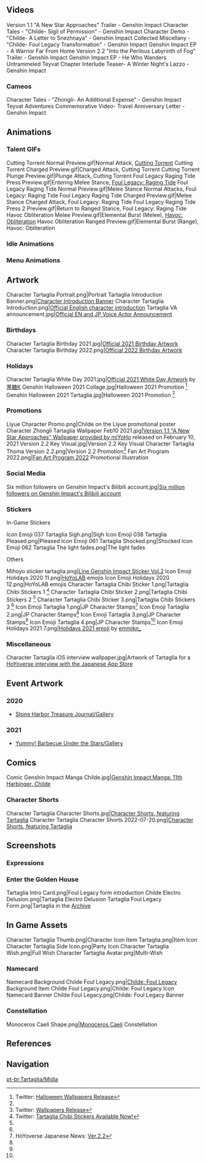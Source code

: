 {{CharacterTabs}}<!-- Only media posted by HoYoverse. This includes artwork (made in-house or commissioned) and promotional videos. The exception is GIFs of the character using their talents. Make sure to cite the source.-->
==Videos==
<!--chronological order-->
<gallery hideaddbutton="true" captionalign="center">
Version 1.1 "A New Star Approaches" Trailer - Genshin Impact
Character Tales - "Childe- Sigil of Permission" - Genshin Impact
Character Demo - "Childe- A Letter to Snezhnaya" - Genshin Impact
Collected Miscellany - "Childe- Foul Legacy Transformation" - Genshin Impact
Genshin Impact EP - A Warrior Far From Home
Version 2.2 "Into the Perilous Labyrinth of Fog" Trailer - Genshin Impact
Genshin Impact EP - He Who Wanders Untrammeled
Teyvat Chapter Interlude Teaser- A Winter Night's Lazzo - Genshin Impact
</gallery>

===Cameos===
<!--chronological order-->
<gallery hideaddbutton="true" captionalign="center">
Character Tales - "Zhongli- An Additional Expense" - Genshin Impact
Teyvat Adventures Commemorative Video- Travel Anniversary Letter - Genshin Impact
</gallery>

==Animations==
===Talent GIFs===
<gallery hideaddbutton="true" captionalign="center">
Cutting Torrent Normal Preview.gif|Normal Attack, [[Cutting Torrent]]
Cutting Torrent Charged Preview.gif|Charged Attack, Cutting Torrent
Cutting Torrent Plunge Preview.gif|Plunge Attack, Cutting Torrent
Foul Legacy Raging Tide Press Preview.gif|Entering Melee Stance, [[Foul Legacy: Raging Tide]]
Foul Legacy Raging Tide Normal Preview.gif|Melee Stance Normal Attacks, Foul Legacy: Raging Tide
Foul Legacy Raging Tide Charged Preview.gif|Melee Stance Charged Attack, Foul Legacy: Raging Tide
Foul Legacy Raging Tide Press 2 Preview.gif|Return to Ranged Stance, Foul Legacy: Raging Tide
Havoc Obliteration Melee Preview.gif|Elemental Burst (Melee), [[Havoc: Obliteration]]
Havoc Obliteration Ranged Preview.gif|Elemental Burst (Range), Havoc: Obliteration
</gallery>

===Idle Animations===
{{Preview
|size=180px
|file1    = Idle Tartaglia 1
|file2    = Idle Tartaglia 2
}}

===Menu Animations===
{{Preview
|size=180px
|file1    = Talent Menu Tartaglia
|file2    = Weapon Menu Tartaglia
}}

==Artwork==
<!--keep in chronological order-->
<gallery hideaddbutton="true" captionalign="center">
Character Tartaglia Portrait.png|Portrait
Tartaglia Introduction Banner.png|[https://www.hoyolab.com/article/75641 Character Introduction Banner]
Character Tartaglia Introduction.png|[https://twitter.com/GenshinImpact/status/1323837376976711682 Official English character introduction]
Tartaglia VA announcement.jpg|[https://twitter.com/GenshinImpact/status/1326494888951734272 Official EN and JP Voice Actor Announcement]
</gallery>

===Birthdays===
<gallery hideaddbutton="true" captionalign="center">
Character Tartaglia Birthday 2021.jpg|[https://twitter.com/GenshinImpact/status/1417333447643869200 Official 2021 Birthday Artwork] <!--2020-07-20-->
Character Tartaglia Birthday 2022.png|[https://twitter.com/GenshinImpact/status/1549605017543483392 Official 2022 Birthday Artwork] <!--2022-07-20-->
</gallery>

===Holidays===
<gallery hideaddbutton="true" captionalign="center">
Character Tartaglia White Day 2021.jpg|[https://twitter.com/GenshinImpact/status/1370947798691102726 Official 2021 White Day Artwork] by [https://www.pixiv.net/en/artworks/88491561 黑糖K]
Genshin Halloween 2021 Collage.jpg|Halloween 2021 Promotion <ref name="Halloween 2021 2021-11-31">Twitter: [https://twitter.com/GenshinImpact/status/1454991584148271110 Halloween Wallpapers Release]</ref>
Genshin Halloween 2021 Tartaglia.jpg|Halloween 2021 Promotion <ref name="Halloween 2021 2021-11-31"/>
</gallery>

===Promotions===
<gallery hideaddbutton="true" captionalign="center">
Liyue Character Promo.png|Childe on the Liyue promotional poster
Character Zhongli Tartaglia Wallpaper Feb10 2021.jpg|[https://twitter.com/GenshinImpact/status/1359355005577224196 Version 1.1 "A New Star Approaches" Wallpaper provided by miYoHo] released on February 10, 2021
Version 2.2 Key Visual.jpg|Version 2.2 Key Visual
Character Tartaglia Thoma Version 2.2.png|Version 2.2 Promotion<ref>Twitter: [https://twitter.com/Genshin_7/status/1457558498816901122 Wallpapers Release]</ref>
Fan Art Program 2022.png|[https://www.hoyolab.com/article/1943442 Fan Art Program 2022] Promotional Illustration <!--2022-01-15-->
</gallery>

===Social Media===
<gallery hideaddbutton="true" captionalign="center">
Six million followers on Genshin Impact's Bilibili account.jpg|[https://t.bilibili.com/536777509346871608 Six million followers on Genshin Impact's Bilibili account]
</gallery>

===Stickers===
;In-Game Stickers
<gallery hideaddbutton="true" captionalign="center">
Icon Emoji 037 Tartaglia Sigh.png|Sigh
Icon Emoji 038 Tartaglia Pleased.png|Pleased
Icon Emoji 061 Tartaglia Shocked.png|Shocked
Icon Emoji 062 Tartaglia The light fades.png|The light fades
</gallery>

;Others
<gallery hideaddbutton="true" captionalign="center">
Mihoyo sticker tartaglia.png|[https://store.line.me/stickershop/product/14369332/en Line Genshin Impact Sticker Vol.2]
Icon Emoji Holidays 2020 11.png|[[HoYoLAB]] emojis
Icon Emoji Holidays 2020 12.png|HoYoLAB emojis
Character Tartaglia Chibi Sticker 1.png|Tartaglia Chibi Stickers 1 <ref name="Taru Chibi Stickers 2021-10-13">Twitter: [https://twitter.com/GenshinImpact/status/1448136414881853441 Tartaglia Chibi Stickers Available Now!]</ref>
Character Tartaglia Chibi Sticker 2.png|Tartaglia Chibi Stickers 2 <ref name="Taru Chibi Stickers 2021-10-13" />
Character Tartaglia Chibi Sticker 3.png|Tartaglia Chibi Stickers 3 <ref name="Taru Chibi Stickers 2021-10-13" />
Icon Emoji Tartaglia 1.png|JP Character Stamps<ref name="JP Character Stamps 2021-11-17">HoYoverse Japanese News: [https://genshin.mihoyo.com/ja/news/detail/17111 Ver.2.2{{Lang|mini=1|ja=スタンプ配布}}]</ref>
Icon Emoji Tartaglia 2.png|JP Character Stamps<ref name="JP Character Stamps 2021-11-17"/>
Icon Emoji Tartaglia 3.png|JP Character Stamps<ref name="JP Character Stamps 2021-11-17"/>
Icon Emoji Tartaglia 4.png|JP Character Stamps<ref name="JP Character Stamps 2021-11-17"/>
Icon Emoji Holidays 2021 7.png|[https://twitter.com/Paimon2theMoon/status/1474595131353407488 Holidays 2021 emoji] by [https://twitter.com/emmikn_ emmikn_]<!-- 2021-12-25 -->
</gallery>

===Miscellaneous===
<gallery hideaddbutton="true" captionalign="center">
Character Tartaglia iOS interview wallpaper.jpg|Artwork of Tartaglia for a [https://apps.apple.com/jp/story/id1527991813 HoYoverse interview with the Japanese App Store]
</gallery>

==Event Artwork==
===2020===
*[[Stone Harbor Treasure Journal/Gallery]]
===2021===
*[[Yummy! Barbecue Under the Stars/Gallery]]

==Comics==
<gallery hideaddbutton="true" captionalign="center">
Comic Genshin Impact Manga Childe.jpg|[https://twitter.com/GenshinImpact/status/1380007494915788810 Genshin Impact Manga: 11th Harbinger, Childe]
</gallery>

===Character Shorts===
<gallery hideaddbutton="true" captionalign="center">
Character Tartaglia Character Shorts.jpg|[https://twitter.com/GenshinImpact/status/1417333445634797599 Character Shorts, featuring Tartaglia]<!--2020-07-20-->
Character Tartaglia Character Shorts 2022-07-20.png|[https://twitter.com/GenshinImpact/status/1549605015739781121 Character Shorts, featuring Tartaglia]<!--2022-07-20-->
</gallery>

==Screenshots==
===Expressions===
{{Character Expression
|character   = Tartaglia
|expression1 = Default
|expression2 = Happy
|expression3 = Confident
}}

===Enter the Golden House===
<gallery hideaddbutton="true" captionalign="center">
Tartaglia Intro Card.png|Foul Legacy form introduction
Childe Electro Delusion.png|Tartaglia Electro Delusion
Tartaglia Foul Legacy Form.png|Tartaglia in the [[Archive]]
</gallery>

==In Game Assets==
<gallery hideaddbutton="true" captionalign="center">
Character Tartaglia Thumb.png|Character Icon
Item Tartaglia.png|Item Icon
Character Tartaglia Side Icon.png|Party Icon
Character Tartaglia Wish.png|Full Wish
Character Tartaglia Avatar.png|Multi-Wish
</gallery>

===Namecard===
<gallery hideaddbutton="true" captionalign="center">
Namecard Background Childe Foul Legacy.png|[[Childe: Foul Legacy]] Background
Item Childe Foul Legacy.png|Childe: Foul Legacy Icon
Namecard Banner Childe Foul Legacy.png|Childe: Foul Legacy Banner
</gallery>

===Constellation===
<gallery hideaddbutton="true" captionalign="center">
Monoceros Caeli Shape.png|[[Monoceros Caeli]] Constellation
</gallery>

==References==
{{Reflist}}

==Navigation==
{{Character Navbox|link type=media}}
[[pt-br:Tartaglia/Mídia]]